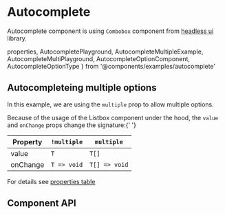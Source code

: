 # Autocomplete

Autocomplete component is using `Combobox` component from
[headless ui](https://headlessui.com/react/combobox) library.

  properties,
  AutocompletePlayground,
  AutocompleteMultipleExample,
  AutocompleteMultiPlayground,
  AutocompleteOptionComponent,
  AutocompleteOptionType
} from '@components/examples/autocomplete'

<AutocompletePlayground />

## Autocompleteing multiple options

In this example, we are using the `multiple` prop to allow multiple options.

<AutocompleteMultiPlayground />

Because of the usage of the Listbox component under the hood, the `value` and `onChange`
props change the signature:{' '}

| Property | `!multiple` | `multiple`    |
| -------- | ----------- | ------------- |
| value    | `T`         | `T[]`         |
| onChange | `T => void` | `T[] => void` |

For details see [properties table](#onChange)

## Component API

<PropsTable
  properties={properties}
  name='Autocomplete'
  description='The main Autocomplete component.'
/>

<PropsTable
  properties={AutocompleteOptionComponent}
  name='AutocompleteOption'
  description='The default Autocomplete option component.'
/>
<PropsTable
  properties={AutocompleteOptionType}
  name='AutocompleteOptionsType'
  description='Default shape of options. Might be ignored in favor of `any`'
/>
